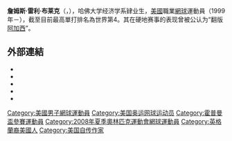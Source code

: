 {{Otheruses|subject=原文名稱為「James Blake」的美國網球員|other=原文同為「James Blake」的人|詹姆斯·布萊克}}
{{noteTA
|T=zh-hans:詹姆斯·布莱克; zh-tw:詹姆斯·布雷克; zh-hk:占士·比歷克;
|G1=Tennis
|1=zh-hans:詹姆斯·布莱克; zh-tw:詹姆斯·布雷克; zh-hk:占士·比歷克
|2=zh-hans:詹姆斯; zh-tw:詹姆斯; zh-hk:占士
|3=zh-hans:布莱克; zh-tw:布雷克; zh-hk:比歷克;
}}

{{Infobox 网球
|姓名=James Blake
|image=[[File:Blake_Estoril_Open_2009_3.jpg|250px]]
|国籍={{USA}}
|生日={{birth_date_and_age|1979|12|28|mf=y}}
|出生地=[[揚克斯_(紐約州)|揚克斯]]，[[紐約州|紐約州]]
|居住地=[[坦帕|坦帕]]，[[佛羅里達州|佛羅里達州]]
|身高=185
|体重=83
|持拍手=右
|反拍=單手
|转职业年=1999年
|球拍=Dunlop Aerogel 2Hundred
|球衣=Nike
|球鞋=Nike Air Zoom Vapor 4
|单打最高排名=4（2006年11月20日）
|双打最高排名=31（2003年3月31日）
|现单打排名=已退役
|现双打排名=
|单打冠军头衔=10
|双打冠军头衔=7
|职业战绩=366-256
|奖金=7,981,786[[美元|美元]]
|澳网最好成绩=八強（2008）
|法网最好成绩=第三輪（2006）
|温网最好成绩=第三輪（2006、2007）
|美网最好成绩=八強（2005、2006）
|大满贯个数=
|奥运会最好成绩=
}}

'''詹姆斯·雷利·布莱克'''（{{lang-en|James Riley Blake}}，{{bd|1979年|12月28日|catIdx=Blake, James}}），哈佛大学经济学系肄业生，[[美國|美國]]職業[[網球|網球]]運動員（1999年－），截至目前最高單打排名為世界第4。其在硬地赛事的表现曾被公认为“翻版[[阿加西|阿加西]]”。

== 外部連結 ==
{{Commonscat|James Blake}}
* {{Official|http://www.james-blake.org/}}
* {{Official|http://www.jamesblaketennis.com/}}
* {{ATP|B676}}
* {{ITF Profile|id=10021072}}
* {{DavisCupplayerlink|10021072}}

{{Authority control}}
{{網球人物小作品}}
{{美国体育人物小作品}}

{{DEFAULTSORT:Blake, James}}

[[Category:美國男子網球運動員|Category:美國男子網球運動員]]
[[Category:美国奥运网球运动员|Category:美国奥运网球运动员]]
[[Category:霍普曼盃參賽運動員|Category:霍普曼盃參賽運動員]]
[[Category:2008年夏季奧林匹克運動會網球運動員|Category:2008年夏季奧林匹克運動會網球運動員]]
[[Category:英格蘭裔美國人|Category:英格蘭裔美國人]]
[[Category:美国自传作家|Category:美国自传作家]]